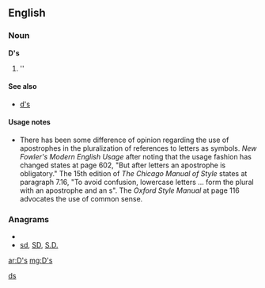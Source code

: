 ==English==

===Noun===
'''D's'''

# ''{{plural of|[[D]]}}

====See also====
*[[d's]]

====Usage notes====
*There has been some difference of opinion regarding the use of apostrophes in the pluralization of references to letters as symbols.  ''New Fowler's Modern English Usage'' after noting that the usage fashion has changed states at page 602, "But after letters an apostrophe is obligatory."    The 15th edition of ''The Chicago Manual of Style'' states at paragraph 7.16, "To avoid confusion, lowercase letters ... form the plural with an apostrophe and an s".  The ''Oxford Style Manual'' at page 116 advocates the use of common sense.

===Anagrams===
* {{alphagram|ds}}
* [[sd#English|sd]], [[SD#English|SD]], [[S.D.#English|S.D.]]

[[Category:English terms spelled with '|ds]]

[[ar:D's]]
[[mg:D's]]